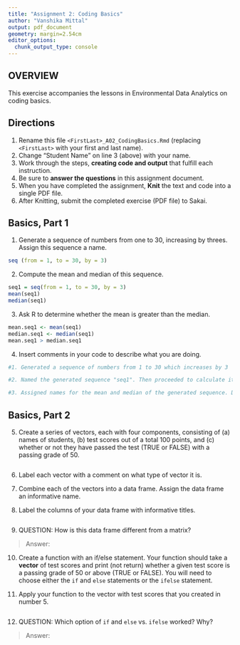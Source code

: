 ```yaml
---
title: "Assignment 2: Coding Basics"
author: "Vanshika Mittal"
output: pdf_document
geometry: margin=2.54cm
editor_options: 
  chunk_output_type: console
---
```


## OVERVIEW

This exercise accompanies the lessons in Environmental Data Analytics on coding basics.

## Directions

1.  Rename this file `<FirstLast>_A02_CodingBasics.Rmd` (replacing `<FirstLast>` with your first and last name).
2.  Change "Student Name" on line 3 (above) with your name.
3.  Work through the steps, **creating code and output** that fulfill each instruction.
4.  Be sure to **answer the questions** in this assignment document.
5.  When you have completed the assignment, **Knit** the text and code into a single PDF file.
6.  After Knitting, submit the completed exercise (PDF file) to Sakai.

## Basics, Part 1

1.  Generate a sequence of numbers from one to 30, increasing by threes. Assign this sequence a name.
```r
seq (from = 1, to = 30, by = 3)
```

2.  Compute the mean and median of this sequence.
```r
seq1 = seq(from = 1, to = 30, by = 3)
mean(seq1)
median(seq1)
```

3.  Ask R to determine whether the mean is greater than the median.
```r
mean.seq1 <- mean(seq1)
median.seq1 <- median(seq1)
mean.seq1 > median.seq1
```


4.  Insert comments in your code to describe what you are doing.

```r
#1. Generated a sequence of numbers from 1 to 30 which increases by 3 

#2. Named the generated sequence "seq1". Then proceeded to calculate its mean and median.

#3. Assigned names for the mean and median of the generated sequence. Determined whether the mean is greated than the median. 
```

## Basics, Part 2

5.  Create a series of vectors, each with four components, consisting of (a) names of students, (b) test scores out of a total 100 points, and (c) whether or not they have passed the test (TRUE or FALSE) with a passing grade of 50.
```r

```


6.  Label each vector with a comment on what type of vector it is.

7.  Combine each of the vectors into a data frame. Assign the data frame an informative name.

8.  Label the columns of your data frame with informative titles.

```r

```

9.  QUESTION: How is this data frame different from a matrix?

> Answer:

10. Create a function with an if/else statement. Your function should take a **vector** of test scores and print (not return) whether a given test score is a passing grade of 50 or above (TRUE or FALSE). You will need to choose either the `if` and `else` statements or the `ifelse` statement. 

11. Apply your function to the vector with test scores that you created in number 5.

```r

```

12. QUESTION: Which option of `if` and `else` vs. `ifelse` worked? Why?

> Answer:
